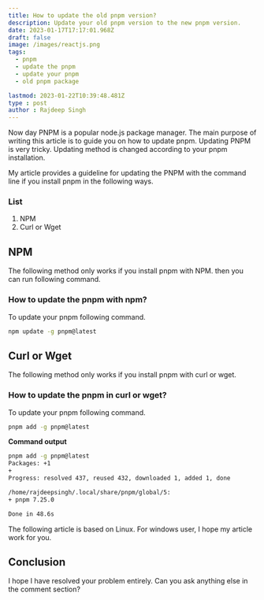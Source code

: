 ```yaml
---
title: How to update the old pnpm version?
description: Update your old pnpm version to the new pnpm version.
date: 2023-01-17T17:17:01.968Z
draft: false
image: /images/reactjs.png
tags:
  - pnpm
  - update the pnpm
  - update your pnpm
  - old pnpm package

lastmod: 2023-01-22T10:39:48.481Z
type : post
author : Rajdeep Singh
---
```



Now day PNPM is a popular node.js package manager. The main purpose of writing this article is to guide you on how to update pnpm. Updating PNPM is very tricky. Updating method is changed according to your pnpm installation. 

My article provides a guideline for updating the PNPM with the command line if you install pnpm in the following ways.

### List
1. NPM 
2. Curl or Wget

## NPM
The following method only works if you install pnpm with NPM. then you can run following command.


### How to update the pnpm with npm?
To update your pnpm following command.

```bash
npm update -g pnpm@latest
```

## Curl or Wget
The following method only works if you install pnpm with curl or wget.

### How to update the pnpm in curl or wget?
To update your pnpm following command.

```bash
pnpm add -g pnpm@latest
```
**Command output**

```bash
pnpm add -g pnpm@latest
Packages: +1
+
Progress: resolved 437, reused 432, downloaded 1, added 1, done

/home/rajdeepsingh/.local/share/pnpm/global/5:
+ pnpm 7.25.0

Done in 48.6s

```

<Alert>
The following article is based on Linux. For windows user, I hope my article work for you. 
</Alert>


## Conclusion
I hope I have resolved your problem entirely. Can you ask anything else in the comment section?
